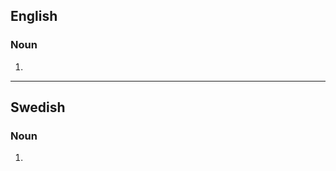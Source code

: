 {{also|émancipations}}

==English==

===Noun===
{{head|en|noun form}}

# {{plural of|en|emancipation}}

----

==Swedish==

===Noun===
{{head|sv|noun form}}

# {{sv-noun-form-indef-gen|emancipation}}
